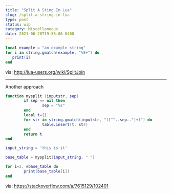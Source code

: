 ```yaml
---
title: "Split A Sting In Lua"
slug: /split-a-string-in-lua
type: post
status: wip
category: Miscellaneous
date: 2021-06-20T19:58:06-0400
---
```



```lua
local example = "an example string"
for i in string.gmatch(example, "%S+") do
   print(i)
end
```


via: http://lua-users.org/wiki/SplitJoin





---


Another approach 

```lua
function mysplit (inputstr, sep)
        if sep == nil then
                sep = "%s"
        end
        local t={}
        for str in string.gmatch(inputstr, "([^"..sep.."]+)") do
                table.insert(t, str)
        end
        return t
end

input_string = 'this is it'

base_table = mysplit(input_string, " ")

for i=2, #base_table do
        print(base_table[i])
end 
```



via: https://stackoverflow.com/a/7615129/102401